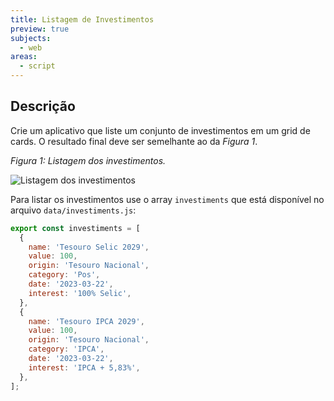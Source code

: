 ```yaml
---
title: Listagem de Investimentos
preview: true
subjects:
  - web
areas:
  - script
---
```



## Descrição

Crie um aplicativo que liste um conjunto de investimentos em um grid de cards. O resultado final deve ser semelhante ao da _Figura 1_.

_Figura 1: Listagem dos investimentos._

<Image src={layout} alt="Listagem dos investimentos" class="border p-4" />

Para listar os investimentos use o array `investiments` que está disponível no arquivo `data/investiments.js`:

```js
export const investiments = [
  {
    name: 'Tesouro Selic 2029',
    value: 100,
    origin: 'Tesouro Nacional',
    category: 'Pos',
    date: '2023-03-22',
    interest: '100% Selic',
  },
  {
    name: 'Tesouro IPCA 2029',
    value: 100,
    origin: 'Tesouro Nacional',
    category: 'IPCA',
    date: '2023-03-22',
    interest: 'IPCA + 5,83%',
  },
];
```

